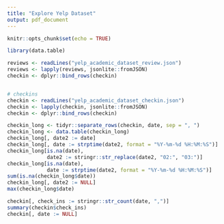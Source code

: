 ```yaml
---
title: "Explore Yelp Dataset"
output: pdf_document
---
```


```r
knitr::opts_chunk$set(echo = TRUE)
```

```r
library(data.table)

reviews <- readLines("yelp_academic_dataset_review.json")
reviews <- lapply(reviews, jsonlite::fromJSON)
checkin <- dplyr::bind_rows(checkin)


# checkins
checkin <- readLines("yelp_academic_dataset_checkin.json")
checkin <- lapply(checkin, jsonlite::fromJSON)
checkin <- dplyr::bind_rows(checkin)

checkin_long <- tidyr::separate_rows(checkin, date, sep = ", ")
checkin_long <- data.table(checkin_long)
checkin_long[, date2 := date]
checkin_long[, date := strptime(date2, format = "%Y-%m-%d %H:%M:%S")]
checkin_long[is.na(date),
             date2 := stringr::str_replace(date2, "02:", "03:")]
checkin_long[is.na(date),
             date := strptime(date2, format = "%Y-%m-%d %H:%M:%S")]
sum(is.na(checkin_long$date))
checkin_long[, date2 := NULL]
max(checkin_long$date)

checkin[, check_ins := stringr::str_count(date, ",")]
summary(checkin$check_ins)
checkin[, date := NULL]
```

